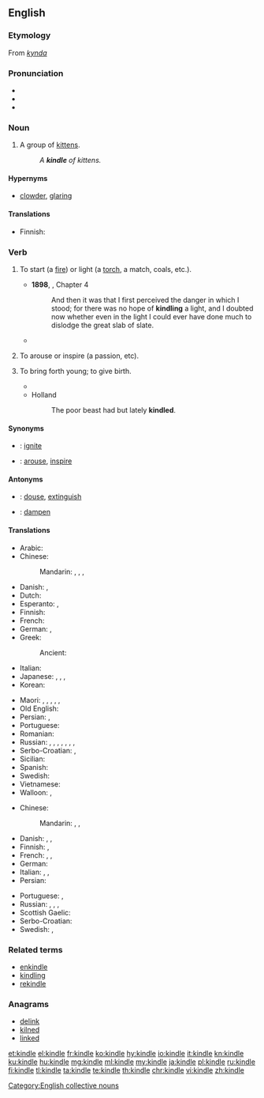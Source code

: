 {{was wotd|2006|October|3}}
==English==

===Etymology===
From {{etyl|non|en}} ''[[kynda]]''

===Pronunciation===
* {{IPA|/ˈkɪndl/|lang=en}}
* {{audio|en-us-kindle.ogg|Audio (US)|lang=en}}
* {{rhymes|ɪndəl|lang=en}}

===Noun===
{{en-noun}}

# {{context|obsolete|lang=en}} A group of [[kitten]]s.
#: ''A '''kindle''' of kittens.''

====Hypernyms====
* [[clowder]], [[glaring]]

====Translations====
{{trans-top|group of kittens}}
* Finnish: {{t|fi|pentue}}
{{trans-mid}}
{{trans-bottom}}

===Verb===
{{en-verb|kindl}}

# {{context|transitive|lang=en}} To start (a [[fire]]) or light (a [[torch]], a match, coals, etc.).
#* '''1898''', {{w|J. Meade Falkner}}, {{w|Moonfleet}} Chapter 4
#*: And then it was that I first perceived the danger in which I stood; for there was no hope of '''kindling''' a light, and I doubted now whether even in the light I could ever have done much to dislodge the great slab of slate.
#* {{quote-magazine|year=2013|month=July-August|author={{w|Henry Petroski}}
|title=[http://www.americanscientist.org/issues/pub/2013/4/geothermal-energy Geothermal Energy]
|volume=101|issue=4|magazine={{w|American Scientist}}
|passage=Energy has seldom been found where we need it when we want it. Ancient nomads, wishing to ward off the evening chill and enjoy a meal around a campfire, had to collect wood and then spend time and effort coaxing the heat of friction out from between sticks to '''kindle''' a flame.}}
#: {{usex|lang=en|Please '''kindle''' a fire in the [[barbecue]].}}
# {{context|transitive|figuratively|lang=en}} To arouse or inspire (a passion, etc).
#: {{usex|lang=en|He '''kindled''' an enthusiasm for the project in his fellow workers.}}
# {{context|obsolete|lang=en}} To bring forth young; to give birth.
#* {{rfquotek|Shakespeare}}
#* Holland
#*: The poor beast had but lately '''kindled'''.

====Synonyms====
* {{qualifier|to start a fire}}: [[ignite]]
* {{qualifier|to arouse}}: [[arouse]], [[inspire]]

====Antonyms====
* {{qualifier|to start a fire}}: [[douse]], [[extinguish]]
* {{qualifier|to arouse}}: [[dampen]]

====Translations====
{{trans-top|to start (a fire)}}
* Arabic: {{t|ar|شعل|tr=šáʿʿala|sc=Arab}}
* Chinese:
*: Mandarin: {{t|cmn|點燃|sc=Hani}}, {{t+|cmn|点燃|tr=diǎnrán|sc=Hani}}, {{t|cmn|點火|sc=Hani}}, {{t+|cmn|点火|tr=diǎnhuǒ|sc=Hani}}
* Danish: {{t|da|tænde}}, {{t|da|fænge}}
* Dutch: {{t+|nl|aansteken}}
* Esperanto: {{t|eo|ekbruligi}}, {{t|eo|fajrigi}}
* Finnish: {{t+|fi|sytyttää}}
* French: {{t+|fr|allumer}}
* German: {{t+|de|anzünden}}, {{t+|de|entfachen}}
* Greek:
*: Ancient: {{t|grc|αἴθω|tr=aithō|sc=polytonic}}
* Italian: {{t+|it|accendere}}
* Japanese: {{t|ja|点じる|tr=てんじる, tenjiru|sc=Jpan}}, {{t|ja|点ずる|tr=てんずる, tenzuru|sc=Jpan}}, {{t+|ja|点火|tr=てんかする, tenka-suru|alt=点火する|sc=Jpan}}, {{t|ja|引火|tr=いんかする, inka-suru|alt=引火する|sc=Jpan}}
* Korean: {{t|ko|불붙이다|tr=bulbutida|sc=Kore}}
{{trans-mid}}
* Maori: {{t|mi|tungi}}, {{t|mi|tutungi}}, {{t|mi|tungitungi}}, {{t|mi|maina}}, {{t|mi|tahu}}, {{t|mi|whakakā}}
* Old English: {{t|ang|ǣlan}}
* Persian: {{t+|fa|افروختن|tr=afrōxtan}}, {{t+|fa|روشن کردن|tr=rowšan kardan}}
* Portuguese: {{t+|pt|acender}}
* Romanian: {{t|ro|a ațâța}}
* Russian: {{t+|ru|разжигать|impf|tr=razžigát’|sc=Cyrl}}, {{t+|ru|разжечь|pf|tr=razžéč’|sc=Cyrl}}, {{t+|ru|зажигать|impf|tr=zažigát’|sc=Cyrl}}, {{t+|ru|зажечь|pf|tr=zažéč’|sc=Cyrl}}, {{t|ru|запаливать|impf|tr=zapálivat’|sc=Cyrl}}, {{t|ru|запалить|pf|tr=zapalít’|sc=Cyrl}}, {{t+|ru|растапливать|impf|tr=rastáplivat’|sc=Cyrl}}, {{t+|ru|растопить|pf|tr=rastopít’|sc=Cyrl}}
* Serbo-Croatian: {{t+|sh|potpaliti}}, {{t+|sh|zapaliti}}
* Sicilian: {{t+|scn|addumari}}
* Spanish: {{t+|es|encender}}
* Swedish: {{t+|sv|tända}}
* Vietnamese: {{t+|vi|nhóm}}
* Walloon: {{t|wa|esprinde}}, {{t+|wa|aloumer}}
{{trans-bottom}}

{{trans-top|to arouse}}
* Chinese:
*: Mandarin: {{t+|cmn|喚起|sc=Hani}}, {{t+|cmn|唤起|tr=huànqǐ|sc=Hani}}, {{t+|cmn|激起|tr=jīqǐ|sc=Hani}}
* Danish: {{t|da|vække}}, {{t|da|sætte i brand}}, {{t|da|ophidse}}
* Finnish: {{t+|fi|sytyttää}}, {{t+|fi|kiihottaa}}
* French: {{t+|fr|exalter}}, {{t+|fr|inspirer}}, {{t+|fr|susciter}}
* German: {{t+|de|entfachen}}
* Italian: {{t+|it|eccitare}}, {{t|it|infuocare}}, {{t+|it|suscitare}}
* Persian: {{t+|fa|برانگیختن|tr=barangixtan}}
{{trans-mid}}
* Portuguese: {{t+|pt|inspirar}}, {{t+|pt|suscitar}}
* Russian: {{t+|ru|разжигать|impf|tr=razžigát’|sc=Cyrl}}, {{t+|ru|разжечь|pf|tr=razžéč’|sc=Cyrl}}, {{t+|ru|зажигать|impf|tr=zažigát’|sc=Cyrl}}, {{t+|ru|зажечь|pf|tr=zažéč’|sc=Cyrl}}
* Scottish Gaelic: {{t|gd|beothaich}}
* Serbo-Croatian: {{t+|sh|zapaliti}}
* Swedish: {{t+|sv|tända}}, {{t+|sv|väcka}}
{{trans-bottom}}

===Related terms===
* [[enkindle]]
* [[kindling]]
* [[rekindle]]

===Anagrams===
* [[delink#English|delink]]
* [[kilned#English|kilned]]
* [[linked#English|linked]]

[[Category:English collective nouns]]

[[et:kindle]]
[[el:kindle]]
[[fr:kindle]]
[[ko:kindle]]
[[hy:kindle]]
[[io:kindle]]
[[it:kindle]]
[[kn:kindle]]
[[ku:kindle]]
[[hu:kindle]]
[[mg:kindle]]
[[ml:kindle]]
[[my:kindle]]
[[ja:kindle]]
[[pl:kindle]]
[[ru:kindle]]
[[fi:kindle]]
[[tl:kindle]]
[[ta:kindle]]
[[te:kindle]]
[[th:kindle]]
[[chr:kindle]]
[[vi:kindle]]
[[zh:kindle]]